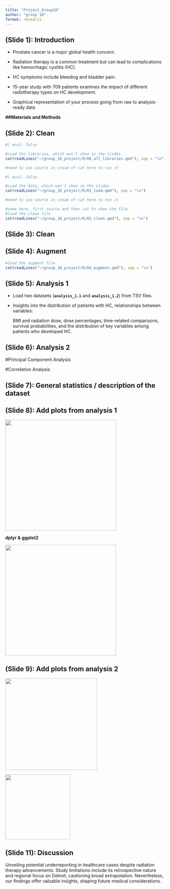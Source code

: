 ```yaml
---
title: "Project_Group18"
author: "group 18"
format: revealjs
---
```


## (Slide 1): Introduction

-   Prostate cancer is a major global health concern.

-   Radiation therapy is a common treatment but can lead to complications like hemorrhagic cystitis (HC).

-   HC symptoms include bleeding and bladder pain.

-   15-year study with 709 patients examines the impact of different radiotherapy types on HC development.

-   Graphical representation of your process going from raw to analysis-ready data

**##Materials and Methods**

## (Slide 2): Clean

```r
#| eval: false

#Load the libraries, which won't show in the slides
cat(readLines("~/group_18_project/R/00_all_libraries.qmd"), sep = "\n")

#need to use source in stead of cat here to run it
```

```r
#| eval: false

#Load the data, which won't show in the slides
cat(readLines("~/group_18_project/R/01_load.qmd"), sep = "\n")

#need to use source in stead of cat here to run it
```

```r

#same here, first source and then cat to show the file
#load the clean file
cat(readLines("~/group_18_project/R/02_clean.qmd"), sep = "\n")
```

## (Slide 3): Clean

## (Slide 4): Augment

```r
#load the augment file
cat(readLines("~/group_18_project/R/04_augment.qmd"), sep = "\n")
```

## (Slide 5): Analysis 1

-   Load two datasets (**`analysis_1.1`** and **`analysis_1.2`**) from TSV files.

-   Insights into the distribution of patients with HC, relationships between variables:

    BMI and radiation dose, dose percentages, time-related comparisons, survival probabilities, and the distribution of key variables among patients who developed HC.

## (Slide 6): Analysis 2

#Principal Component Analysis

#Correlation Analysis

## (Slide 7): General statistics / description of the dataset

## (Slide 8): Add plots from analysis 1

![](images/key_plot_1.9-01.png){fig-align="left" width="350"}

**dplyr & ggplot2**

![](images/key_plot_1.8-01.png){fig-align="center" width="350"}

## (Slide 9): Add plots from analysis 2

![](images/key_plot_2.1.png){fig-align="left" width="290"}

![](images/key_plot_2.3.png){fig-align="right" width="205"}

## **(Slide 11): Discussion**

Unveiling potential underreporting in healthcare cases despite radiation therapy advancements. Study limitations include its retrospective nature and regional focus on Detroit, cautioning broad extrapolation. Nevertheless, our findings offer valuable insights, shaping future medical considerations.
